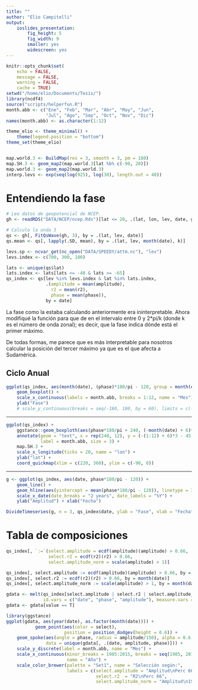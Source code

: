 ```yaml
---
title: ""
author: "Elio Campitelli"
output:
    ioslides_presentation:
        fig_height: 5
        fig_width: 9
        smaller: yes
        widescreen: yes
---
```


```r
knitr::opts_chunk$set(
    echo = FALSE,
    message = FALSE,
    warning = FALSE,
    cache = TRUE)
setwd("/home/elio/Documents/Tesis/")
library(ncdf4)
source("scripts/helperfun.R")
month.abb <- c("Ene", "Feb", "Mar", "Abr", "May", "Jun",
               "Jul", "Ago", "Sep", "Oct", "Nov", "Dic")
names(month.abb) <- as.character(1:12)

theme_elio <- theme_minimal() +
    theme(legend.position = "bottom")
theme_set(theme_elio)


map.world.3 <- BuildMap(res = 3, smooth = 3, pm = 180)
map.SH.3 <- geom_map2(map.world.3[lat %b% c(-90, 20)])
map.world.3 <- geom_map2(map.world.3)
interp.levs <- exp(seq(log(925), log(30), length.out = 40))
```

# Entendiendo la fase

```r
# Leo datos de geopotencial de NCEP.
gh <- readRDS("DATA/NCEP/ncep.Rds")[lat <= 20, .(lat, lon, lev, date, gh)]

# Calculo la onda 3
qs <- gh[, FitQsWave(gh, 3), by = .(lat, lev, date)]
qs.mean <- qs[, lapply(.SD, mean), by = .(lat, lev, month(date), k)]

levs.sp <- ncvar_get(nc_open("DATA/SPEEDY/attm.nc"), "lev")
levs.index <- c(700, 300, 100)

lats <- unique(qs$lat)
lats.index <- lats[lats <= -40 & lats >= -65]
qs_index <- qs[lev %in% levs.index & lat %in% lats.index, 
               .(amplitude = mean(amplitude),
                 r2 = mean(r2),
                 phase = mean(phase)), 
               by = date]

```

La fase como la estaba calculando anteriormente era ininterpretable. Ahora modifiqué la función para que de en el intervalo entre 0 y 2*pi/k (donde k es el número de onda zonal); es decir, que la fase indica dónde está el primer máximo. 

De todas formas, me parece que es más interpretable para nosotros calcular la posición del tercer máximo ya que es el que afecta a Sudamérica. 

## Ciclo Anual

```r
ggplot(qs_index, aes(month(date), (phase)*180/pi - 120, group = month(date))) +
    geom_boxplot() +
    scale_x_continuous(labels = month.abb, breaks = 1:12, name = "Mes") +
    ylab("Fase")
    # scale_y_continuous(breaks = seq(-180, 180, by = 60), limits = c(-180, 180))
```

---- 

```r
ggplot(qs_index) +
    ggstance::geom_boxploth(aes(phase*180/pi + 240, (-month(date) + 6)*3 - 45, group = as.factor(month(date)))) +
    annotate(geom = "text", x = rep(240, 12), y = (-(1:12) + 6)*3 - 45, 
             label = month.abb, size = 3) +
    map.SH.3 +
    scale_x_longitude(ticks = 20, name = "lon") +
    ylab("lat") +
    coord_quickmap(xlim = c(220, 360), ylim = c(-90, 0))
```

---- 

```r
g <- ggplot(qs_index, aes(date, phase*180/pi - 120)) +
    geom_line() + 
    geom_hline(aes(yintercept = mean(phase*180/pi - 120)), linetype = 3, color = "gray45") +
    scale_x_date(date_breaks = "2 years", date_labels = "%Y") +
    ylab("Amplitud") + xlab("Fecha") 

DivideTimeseries(g, n = 3, qs_index$date, ylab = "Fase", xlab = "Fecha")
```

# Tabla de composiciones

```r
qs_index[, `:=`(select.amplitude = ecdf(amplitude)(amplitude) > 0.66,
                select.r2 = ecdf(r2)(r2) > 0.66,
                select.amplitude_norm = scale(amplitude) > 1)]

qs_index[, select.amplitude := ecdf(amplitude)(amplitude) > 0.66, by = month(date)]
qs_index[, select.r2 := ecdf(r2)(r2) > 0.66, by = month(date)]
qs_index[, select.amplitude_norm := scale(amplitude) > 1, by = month(date)]

gdata <- melt(qs_index[select.amplitude | select.r2 | select.amplitude_norm],
              id.vars = c("date", "phase", "amplitude"), measure.vars = c("select.amplitude", "select.r2", "select.amplitude_norm"), variable.name = "select")
gdata <- gdata[value == T]

library(ggstance)
ggplot(gdata, aes(year(date), as.factor(month(date)))) +
           geom_point(aes(color = select),
                      position = position_dodgev(height = 0.6)) +
    geom_spoke(aes(angle = phase, radius = amplitude/150), alpha = 0.6,
               data = unique(gdata[, .(date, amplitude, phase)])) +
    scale_y_discrete(label = month.abb, name = "Mes") +
    scale_x_continuous(minor_breaks = 1985:2015, breaks = seq(1985, 2015, by = 5), 
                       name = "Año") +
    scale_color_brewer(palette = "Set1", name = "Selección según:", 
                       labels = c(select.amplitude = "Amplitud\nPerc 66", 
                                  select.r2  = "R2\nPerc 66", 
                                  select.amplitude_norm = "Amplitud\n1SD"))
```

